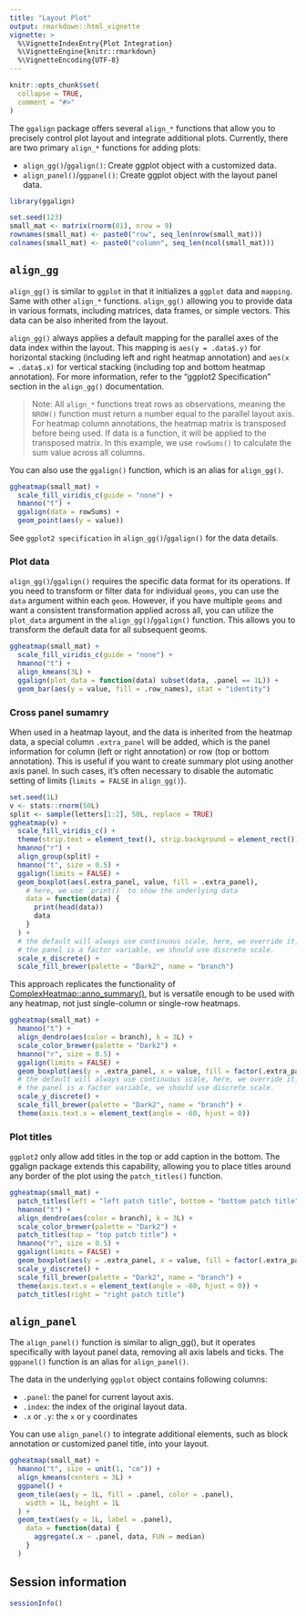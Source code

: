 ```yaml
---
title: "Layout Plot"
output: rmarkdown::html_vignette
vignette: >
  %\VignetteIndexEntry{Plot Integration}
  %\VignetteEngine{knitr::rmarkdown}
  %\VignetteEncoding{UTF-8}
---
```


```r
knitr::opts_chunk$set(
  collapse = TRUE,
  comment = "#>"
)
```

The `ggalign` package offers several `align_*` functions that allow you to
precisely control plot layout and integrate additional plots. Currently, there
are two primary `align_*` functions for adding plots:

  - `align_gg()`/`ggalign()`: Create ggplot object with a customized data.
  - `align_panel()`/`ggpanel()`: Create ggplot object with the layout panel
    data.

```r
library(ggalign)
```

```r
set.seed(123)
small_mat <- matrix(rnorm(81), nrow = 9)
rownames(small_mat) <- paste0("row", seq_len(nrow(small_mat)))
colnames(small_mat) <- paste0("column", seq_len(ncol(small_mat)))
```

## `align_gg`
`align_gg()` is similar to `ggplot` in that it initializes a `ggplot` data and
`mapping`. Same with other `align_*` functions. `align_gg()` allowing you to
provide data in various formats, including matrices, data frames, or simple
vectors. This data can be also inherited from the layout. 

`align_gg()` always applies a default mapping for the parallel axes of the data
index within the layout. This mapping is `aes(y = .data$.y)` for horizontal
stacking (including left and right heatmap annotation) and `aes(x = .data$.x)`
for vertical stacking (including top and bottom heatmap annotation). For more
information, refer to the "ggplot2 Specification" section in the `align_gg()`
documentation.

> Note: All `align_*` functions treat rows as observations, meaning the `NROW()`
function must return a number equal to the parallel layout axis. For heatmap
column annotations, the heatmap matrix is transposed before being used. If data
is a function, it will be applied to the transposed matrix. In this example, we
use `rowSums()` to calculate the sum value across all columns. 

You can also use the `ggalign()` function, which is an alias for `align_gg()`.

```r
ggheatmap(small_mat) +
  scale_fill_viridis_c(guide = "none") +
  hmanno("t") +
  ggalign(data = rowSums) +
  geom_point(aes(y = value))
```

See `ggplot2 specification` in `align_gg()`/`ggalign()` for the data details.

### Plot data
`align_gg()`/`ggalign()` requires the specific data format for its operations.
If you need to transform or filter data for individual `geoms`, you can use the
`data` argument within each `geom`. However, if you have multiple `geoms` and
want a consistent transformation applied across all, you can utilize the
`plot_data` argument in the `align_gg()`/`ggalign()` function. This allows you
to transform the default data for all subsequent geoms. 

```r
ggheatmap(small_mat) +
  scale_fill_viridis_c(guide = "none") +
  hmanno("t") +
  align_kmeans(3L) +
  ggalign(plot_data = function(data) subset(data, .panel == 1L)) +
  geom_bar(aes(y = value, fill = .row_names), stat = "identity")
```

### Cross panel sumamry
When used in a heatmap layout, and the data is inherited from the heatmap data,
a special column `.extra_panel` will be added, which is the panel information
for column (left or right annotation) or row (top or bottom annotation). This is
useful if you want to create summary plot using another axis panel. In such
cases, it's often necessary to disable the automatic setting of limits (`limits
= FALSE` in `align_gg()`).

```r
set.seed(1L)
v <- stats::rnorm(50L)
split <- sample(letters[1:2], 50L, replace = TRUE)
ggheatmap(v) +
  scale_fill_viridis_c() +
  theme(strip.text = element_text(), strip.background = element_rect()) +
  hmanno("r") +
  align_group(split) +
  hmanno("t", size = 0.5) +
  ggalign(limits = FALSE) +
  geom_boxplot(aes(.extra_panel, value, fill = .extra_panel),
    # here, we use `print()` to show the underlying data
    data = function(data) {
      print(head(data))
      data
    }
  ) +
  # the default will always use continuous scale, here, we override it, since
  # the panel is a factor variable, we should use discrete scale.
  scale_x_discrete() +
  scale_fill_brewer(palette = "Dark2", name = "branch")
```

This approach replicates the functionality of
[ComplexHeatmap::anno_summary()](https://jokergoo.github.io/ComplexHeatmap-reference/book/heatmap-annotations.html#summary-annotation),
but is versatile enough to be used with any heatmap, not just single-column or
single-row heatmaps.
```r
ggheatmap(small_mat) +
  hmanno("t") +
  align_dendro(aes(color = branch), k = 3L) +
  scale_color_brewer(palette = "Dark2") +
  hmanno("r", size = 0.5) +
  ggalign(limits = FALSE) +
  geom_boxplot(aes(y = .extra_panel, x = value, fill = factor(.extra_panel))) +
  # the default will always use continuous scale, here, we override it, since
  # the panel is a factor variable, we should use discrete scale.
  scale_y_discrete() +
  scale_fill_brewer(palette = "Dark2", name = "branch") +
  theme(axis.text.x = element_text(angle = -60, hjust = 0))
```

### Plot titles
`ggplot2` only allow add titles in the top or add caption in the bottom.
The ggalign package extends this capability, allowing you to place titles around
any border of the plot using the `patch_titles()` function. 

```r
ggheatmap(small_mat) +
  patch_titles(left = "left patch title", bottom = "bottom patch title") +
  hmanno("t") +
  align_dendro(aes(color = branch), k = 3L) +
  scale_color_brewer(palette = "Dark2") +
  patch_titles(top = "top patch title") +
  hmanno("r", size = 0.5) +
  ggalign(limits = FALSE) +
  geom_boxplot(aes(y = .extra_panel, x = value, fill = factor(.extra_panel))) +
  scale_y_discrete() +
  scale_fill_brewer(palette = "Dark2", name = "branch") +
  theme(axis.text.x = element_text(angle = -60, hjust = 0)) +
  patch_titles(right = "right patch title")
```

## `align_panel`
The `align_panel()` function is similar to align_gg(), but it operates
specifically with layout panel data, removing all axis labels and ticks. The
`ggpanel()` function is an alias for `align_panel()`. 

The data in the underlying `ggplot` object contains following columns:

 - `.panel`: the panel for current layout axis.
 - `.index`: the index of the original layout data.
 - `.x` or `.y`: the `x` or `y` coordinates

You can use `align_panel()` to integrate additional elements, such as block
annotation or customized panel title, into your layout.

```r
ggheatmap(small_mat) +
  hmanno("t", size = unit(1, "cm")) +
  align_kmeans(centers = 3L) +
  ggpanel() +
  geom_tile(aes(y = 1L, fill = .panel, color = .panel),
    width = 1L, height = 1L
  ) +
  geom_text(aes(y = 1L, label = .panel),
    data = function(data) {
      aggregate(.x ~ .panel, data, FUN = median)
    }
  )
```

## Session information
```r
sessionInfo()
```
